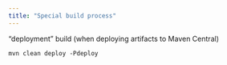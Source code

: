 ```yaml
---
title: "Special build process"
---
```


"deployment" build (when deploying artifacts to Maven Central)
```
mvn clean deploy -Pdeploy
```

